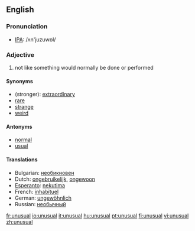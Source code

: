 ==English==

=== Pronunciation ===
*[[w:IPA|IPA]]: /ʌn'juzuwɒl/

===Adjective===
{{en-adj-more-most}}

# not like something would normally be done or performed

====Synonyms====
*(stronger): [[extraordinary]]
*[[rare]]
*[[strange]]
*[[weird]]

====Antonyms====
*[[normal]]
*[[usual]]

====Translations====
*Bulgarian: [[необикновен]]
*Dutch: [[ongebruikelijk]], [[ongewoon]]
*[[Esperanto]]: [[nekutima]]
*French: [[inhabituel]]
*German: [[ungewöhnlich]]
*Russian: [[необычный]]

[[fr:unusual]]
[[io:unusual]]
[[it:unusual]]
[[hu:unusual]]
[[pt:unusual]]
[[fi:unusual]]
[[vi:unusual]]
[[zh:unusual]]